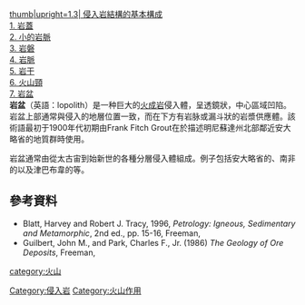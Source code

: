 {{No footnotes|time=2020-08-25T03:01:10+00:00}}
[[File:Intrusion types.svg|thumb|upright=1.3| 侵入岩結構的基本構成<br>
1. [[岩蓋|岩蓋]]<br>
2. 小的岩脈<br>
3. 岩磐<br>
4. [[岩脈|岩脈]]<br>
5. [[岩干|岩干]]<br>
6. 火山頸<br>
7. [[岩盆|岩盆]]<br>
]]
'''岩盆'''（英語：lopolith）是一种巨大的[[火成岩|火成岩]]侵入體，呈透鏡狀，中心區域凹陷。岩盆上部通常與侵入的地層位置一致，而在下方有岩脉或漏斗狀的岩漿供應體。該術語最初于1900年代初期由Frank Fitch Grout在於描述明尼蘇達州北部鄰近安大略省的{{Translink|en|Duluth gabbro|杜鲁特辉长岩}}地質群時使用。

岩盆通常由從太古宙到始新世的各種分層侵入體組成。例子包括安大略省的{{Translink|en|Duluth gabbro|杜鲁特辉长岩}}、南非的{{Translink|en|Bushveld igneous complex|丛状火成岩}}以及津巴布韋的{{Translink|en|Great Dyke}}等。

== 參考資料 ==
* Blatt, Harvey and Robert J. Tracy, 1996, ''Petrology: Igneous, Sedimentary and Metamorphic'', 2nd ed., pp. 15-16, Freeman, {{ISBN|0-7167-2438-3}}
* Guilbert, John M., and Park, Charles F., Jr. (1986) ''The Geology of Ore Deposits'', Freeman, {{ISBN|0-7167-1456-6}}

{{geology-stub}}
[[Category:侵入岩|Category:侵入岩]]
[[Category:火山作用|Category:火山作用]]
[[category:火山|category:火山]]